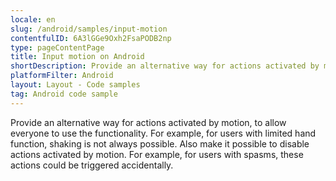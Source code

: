```yaml
---
locale: en
slug: /android/samples/input-motion
contentfulID: 6A3lGGe9Oxh2FsaPODB2np
type: pageContentPage
title: Input motion on Android
shortDescription: Provide an alternative way for actions activated by motion, to allow everyone to use the functionality.
platformFilter: Android
layout: Layout - Code samples
tag: Android code sample
---
```


Provide an alternative way for actions activated by motion, to allow everyone to use the functionality. For example, for users with limited hand function, shaking is not always possible. Also make it possible to disable actions activated by motion. For example, for users with spasms, these actions could be triggered accidentally.

<CodeSample id="input-motion" locale="en" platform="android"/>